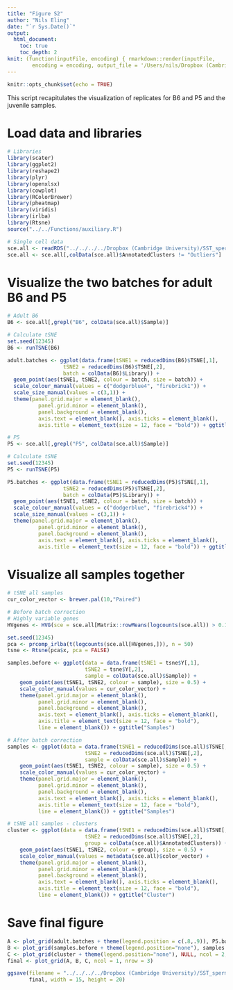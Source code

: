 ```yaml
---
title: "Figure S2"
author: "Nils Eling"
date: "`r Sys.Date()`"
output: 
  html_document:
    toc: true
    toc_depth: 2
knit: (function(inputFile, encoding) { rmarkdown::render(inputFile, 
        encoding = encoding, output_file = '/Users/nils/Dropbox (Cambridge University)/SST_spermatocytes/Analysis/Figures/Fig_S2.html') })
---
```


```r
knitr::opts_chunk$set(echo = TRUE)
```

This script recapitulates the visualization of replicates for B6 and P5 and the juvenile samples. 

# Load data and libraries

```r
# Libraries
library(scater)
library(ggplot2)
library(reshape2)
library(plyr)
library(openxlsx)
library(cowplot)
library(RColorBrewer)
library(pheatmap)
library(viridis)
library(irlba)
library(Rtsne)
source("../../Functions/auxiliary.R")

# Single cell data
sce.all <- readRDS("../../../../Dropbox (Cambridge University)/SST_spermatocytes/Analysis/data/10X_data/SCE_all.rds")
sce.all <- sce.all[,colData(sce.all)$AnnotatedClusters != "Outliers"]
```

# Visualize the two batches for adult B6 and P5

```r
# Adult B6
B6 <- sce.all[,grepl("B6", colData(sce.all)$Sample)]

# Calculate tSNE
set.seed(12345)
B6 <- runTSNE(B6)

adult.batches <- ggplot(data.frame(tSNE1 = reducedDims(B6)$TSNE[,1],
                  tSNE2 = reducedDims(B6)$TSNE[,2],
                  batch = colData(B6)$Library)) + 
  geom_point(aes(tSNE1, tSNE2, colour = batch, size = batch)) +
  scale_colour_manual(values = c("dodgerblue4", "firebrick1")) +
  scale_size_manual(values = c(3,1)) + 
  theme(panel.grid.major = element_blank(),
          panel.grid.minor = element_blank(),
          panel.background = element_blank(),
          axis.text = element_blank(), axis.ticks = element_blank(),
          axis.title = element_text(size = 12, face = "bold")) + ggtitle("B6")

# P5
P5 <- sce.all[,grepl("P5", colData(sce.all)$Sample)]

# Calculate tSNE
set.seed(12345)
P5 <- runTSNE(P5)

P5.batches <- ggplot(data.frame(tSNE1 = reducedDims(P5)$TSNE[,1],
                  tSNE2 = reducedDims(P5)$TSNE[,2],
                  batch = colData(P5)$Library)) + 
  geom_point(aes(tSNE1, tSNE2, colour = batch, size = batch)) +
  scale_colour_manual(values = c("dodgerblue", "firebrick4")) +
  scale_size_manual(values = c(3,1)) + 
  theme(panel.grid.major = element_blank(),
          panel.grid.minor = element_blank(),
          panel.background = element_blank(),
          axis.text = element_blank(), axis.ticks = element_blank(),
          axis.title = element_text(size = 12, face = "bold")) + ggtitle("P5")
```

# Visualize all samples together

```r
# tSNE all samples 
cur_color_vector <- brewer.pal(10,"Paired")

# Before batch correction
# Highly variable genes
HVgenes <- HVG(sce = sce.all[Matrix::rowMeans(logcounts(sce.all)) > 0.1,])

set.seed(12345)
pca <- prcomp_irlba(t(logcounts(sce.all[HVgenes,])), n = 50)
tsne <- Rtsne(pca$x, pca = FALSE)

samples.before <- ggplot(data = data.frame(tSNE1 = tsne$Y[,1],
                         tSNE2 = tsne$Y[,2],
                         sample = colData(sce.all)$Sample)) +
    geom_point(aes(tSNE1, tSNE2, colour = sample), size = 0.5) +
    scale_color_manual(values = cur_color_vector) + 
    theme(panel.grid.major = element_blank(),
          panel.grid.minor = element_blank(),
          panel.background = element_blank(),
          axis.text = element_blank(), axis.ticks = element_blank(),
          axis.title = element_text(size = 12, face = "bold"), 
          line = element_blank()) + ggtitle("Samples")

# After batch correction
samples <- ggplot(data = data.frame(tSNE1 = reducedDims(sce.all)$TSNE[,1],
                         tSNE2 = reducedDims(sce.all)$TSNE[,2],
                         sample = colData(sce.all)$Sample)) +
    geom_point(aes(tSNE1, tSNE2, colour = sample), size = 0.5) +
    scale_color_manual(values = cur_color_vector) + 
    theme(panel.grid.major = element_blank(),
          panel.grid.minor = element_blank(),
          panel.background = element_blank(),
          axis.text = element_blank(), axis.ticks = element_blank(),
          axis.title = element_text(size = 12, face = "bold"), 
          line = element_blank()) + ggtitle("Samples")

# tSNE all samples - clusters
cluster <- ggplot(data = data.frame(tSNE1 = reducedDims(sce.all)$TSNE[,1],
                         tSNE2 = reducedDims(sce.all)$TSNE[,2],
                         group = colData(sce.all)$AnnotatedClusters)) +
    geom_point(aes(tSNE1, tSNE2, colour = group), size = 0.5) +
    scale_color_manual(values = metadata(sce.all)$color_vector) + 
    theme(panel.grid.major = element_blank(),
          panel.grid.minor = element_blank(),
          panel.background = element_blank(),
          axis.text = element_blank(), axis.ticks = element_blank(),
          axis.title = element_text(size = 12, face = "bold"), 
          line = element_blank()) + ggtitle("Cluster")

```

# Save final figure

```r
A <- plot_grid(adult.batches + theme(legend.position = c(.8,.9)), P5.batches + theme(legend.position = c(.8,.9)), ncol = 2, nrow = 1)
B <- plot_grid(samples.before + theme(legend.position="none"), samples + theme(legend.position=c(.01,.05)), ncol = 2, nrow =1)
C <- plot_grid(cluster + theme(legend.position="none"), NULL, ncol = 2, nrow =1)
final <- plot_grid(A, B, C, ncol = 1, nrow = 3)

ggsave(filename = "../../../../Dropbox (Cambridge University)/SST_spermatocytes/Revisions/Results/New_figures/Supplemental_figures/Fig_S2/Fig_S2.pdf", 
       final, width = 15, height = 20)
```
